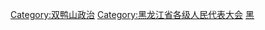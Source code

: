 [[Category:双鸭山政治|Category:双鸭山政治]]
[[Category:黑龙江省各级人民代表大会|Category:黑龙江省各级人民代表大会]]
[[Category:设区的市人民代表大会|黑]]